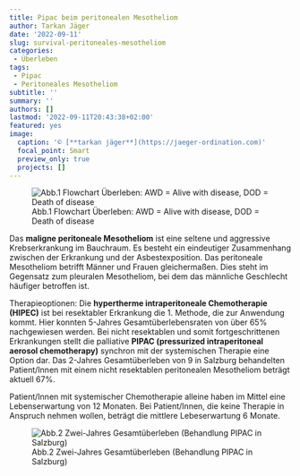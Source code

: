 ```yaml
---
title: Pipac beim peritonealen Mesotheliom
author: Tarkan Jäger
date: '2022-09-11'
slug: survival-peritoneales-mesotheliom
categories:
 - Überleben
tags:
 - Pipac
 - Peritoneales Mesotheliom
subtitle: ''
summary: ''
authors: []
lastmod: '2022-09-11T20:43:38+02:00'
featured: yes
image:
  caption: '© [**tarkan jäger**](https://jaeger-ordination.com)'
  focal_point: Smart
  preview_only: true
  projects: []
---
```


![Abb.1 Flowchart Überleben: AWD = Alive with disease, DOD = Death of disease](featured.png)

Das **maligne peritoneale Mesotheliom** ist eine seltene und aggressive Krebserkrankung im Bauchraum. Es besteht ein eindeutiger Zusammenhang zwischen der Erkrankung und der Asbestexposition. Das peritoneale Mesotheliom betrifft Männer und Frauen gleichermaßen. Dies steht im Gegensatz zum pleuralen Mesotheliom, bei dem das männliche Geschlecht häufiger betroffen ist.

Therapieoptionen: Die **hypertherme intraperitoneale Chemotherapie (HIPEC)** ist bei resektabler Erkrankung die 1. Methode, die zur Anwendung kommt. Hier konnten 5-Jahres Gesamtüberlebensraten von über 65% nachgewiesen werden. Bei nicht resektablen und somit fortgeschrittenen Erkrankungen stellt die palliative **PIPAC (pressurized intraperitoneal aerosol chemotherapy)** synchron mit der systemischen Therapie eine Option dar. Das 2-Jahres Gesamtüberleben von 9 in Salzburg behandelten Patient/Innen mit einem nicht resektablen peritonealen Mesotheliom beträgt aktuell 67%.

Patient/Innen mit systemischer Chemotherapie alleine haben im Mittel eine Lebenserwartung von 12 Monaten. Bei Patient/Innen, die keine Therapie in Anspruch nehmen wollen, beträgt die mittlere Lebeserwartung 6 Monate.

![Abb.2 Zwei-Jahres Gesamtüberleben (Behandlung PIPAC in Salzburg)](images/survival_Mesotheliom.gif)
